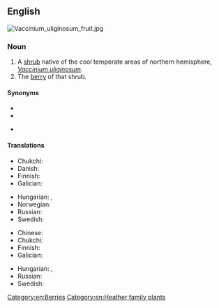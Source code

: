==English==
[[File:Vaccinium_uliginosum_fruit.jpg|thumb|right]]
{{wikipedia|Vaccinium uliginosum}}
{{wikispecies|Vaccinium uliginosum}}

===Noun===
{{en-noun|bog bilberries}}

# A [[shrub]] native of the cool temperate areas of northern hemisphere, ''[[Vaccinium uliginosum]]''.
# The [[berry]] of that shrub.

====Synonyms====
* {{l|en|bog blueberry}}
* {{l|en|northern bilberry}}
* {{l|en|western blueberry}} {{qualifier|US}}

====Translations====
{{trans-top|shrub}}
* Chukchi: {{t|ckt|ԓенԓыԓгын|tr=ḷenḷyḷgyn}}
* Danish: {{t|da|mose-bølle}}
* Finnish: {{t+|fi|juolukka}}
* Galician: {{t+|gl|arandeira negra|f}}
{{trans-mid}}
* Hungarian: {{t|hu|hamvas áfonya}}, {{t|hu|mocsári áfonya}}
* Norwegian: {{t|no|blokkebær|n}}
* Russian: {{t+|ru|голуби́ка|f}}
* Swedish: {{t+|sv|odon|n}}
{{trans-bottom}}

{{trans-top|berry}}
* Chinese: {{t|zh|𣛭柿|tr=[[dūshì]]|sc=Hani}}
* Chukchi: {{t|ckt|ԓенԓыԓгын|tr=ḷenḷyḷgyn}}
* Finnish: {{t+|fi|juolukka}}
* Galician: {{t+|gl|arando negro|m}}
{{trans-mid}}
* Hungarian: {{t|hu|hamvas áfonya}}, {{t|hu|mocsári áfonya}}
* Russian: {{t+|ru|голуби́ка|f}}
* Swedish: {{t+|sv|odon|n}}
{{trans-bottom}}

[[Category:en:Berries]]
[[Category:en:Heather family plants]]